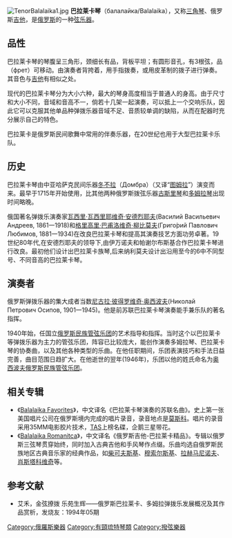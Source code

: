 {{redirect|巴拉莱卡}}
[[File:TenorBalalaika1.jpg|right]]
'''巴拉莱卡琴'''（балалайка/Balalaika），又称[[三角琴|三角琴]]、俄罗斯[[吉他|吉他]]，是[[俄罗斯|俄罗斯]]的一种[[弦乐器|弦乐器]]。

==品性==
巴拉莱卡琴的琴腹呈三角形，颈细长有品，背板平坦；有圆形音孔，有3根弦，品（фрет）可移动。由演奏者背挎着，用手指拨奏，或用皮革制的拨子进行弹奏。其音色与[[吉他|吉他]]有相似之处。

现代的巴拉莱卡琴分为大小六种，最大的琴身高度相当于普通人的身高。由于尺寸和大小不同，音域和音高不一，倘若十几架一起演奏，可以抵上一个交响乐队，因此它可以克服其他单品种弹拨乐器音域不足、音质较单调的缺陷，从而在配器时充分展示自己的特色。

巴拉莱卡是俄罗斯民间歌舞中常用的伴奏乐器，在20世纪也用于大型巴拉莱卡乐队。

==历史==
巴拉莱卡琴由中亚哈萨克民间乐器[[冬不拉|冬不拉]]（Домбра）（又译“[[图姆拉|图姆拉]]”）演变而来。最早于1715年开始使用，比其他两种俄罗斯拨弦乐器[[古斯里琴|古斯里琴]]和[[多姆拉琴|多姆拉琴]]出现时间略晚。

俄国著名弹拨乐演奏家[[瓦西里·瓦西里耶维奇·安德烈耶夫|瓦西里·瓦西里耶维奇·安德烈耶夫]](Василий Васильевич Андреев, 1861一1918)和[[格里高里·巴甫洛维奇·柳比莫夫|格里高里·巴甫洛维奇·柳比莫夫]](Григо́рий Павлович Любимов, 1881一1934)在改良巴拉莱卡琴和提高其演奏技艺方面功劳卓著。19世纪80年代,在安德烈耶夫的领导下,由伊万诺夫和帕谢尔布斯基合作巴拉莱卡琴进行改良。最初他们设计出巴拉莱卡族琴,后来纳利莫夫设计出沿用至今的6中不同型号、不同音高的巴拉莱卡琴。

==演奏者==
俄罗斯弹拨乐器的集大成者当数[[尼古拉·彼得罗维奇·奥西波夫|尼古拉·彼得罗维奇·奥西波夫]](Николай Петрович Осипов, 1901一1945)。他是前苏联巴拉莱卡琴演奏能手兼乐队的著名指挥。

1940年始，任国立[[俄罗斯民族管弦乐团|俄罗斯民族管弦乐团]]的艺术指导和指挥。当时这个以巴拉莱卡等弹拨乐器为主力的管弦乐团，阵容已比较庞大，能创作演奏多姆拉琴、巴拉莱卡琴的协奏曲，以及其他各种类型的乐曲。在他任职期间，乐团表演技巧和手法日益完善，曲目范围日趋扩大。在他逝世的翌年(1946年)，乐团以他的姓氏命名为[[奥西波夫俄罗斯民族管弦乐团|奥西波夫俄罗斯民族管弦乐团]]。

==相关专辑==
* 《[[Balalaika_Favorites|Balalaika Favorites]]》，中文译名《巴拉莱卡琴演奏的苏联名曲》。史上第一张美国唱片公司在俄罗斯境内完成的唱片录音，录音地点是[[莫斯科|莫斯科]]。唱片的录音采用35MM电影胶片技术，[[TAS|TAS]]上榜名碟，企鹅三星带花。
* 《[[Balalaika_Romanitca|Balalaika Romanitca]]》，中文译名《俄罗斯吉他-巴拉莱卡精品》。专辑以俄罗斯三弦琴贯穿始终，同时加入古典吉他和手风琴作点缀。乐曲均选自俄罗斯民族地区古典音乐家的经典作品，如[[柴可夫斯基|柴可夫斯基]]、[[穆索尔斯基|穆索尔斯基]]、[[拉赫马尼诺夫|拉赫马尼诺夫]]、[[肖斯塔科维奇|肖斯塔科维奇]]等。

==参考文献==
* 艾禾，金弦撩拨 乐苑生辉——俄罗斯巴拉莱卡、多姆拉弹拨乐发展概况及其作品赏析，发烧友：1994年05期

{{乐器}}
{{Authority control}}

[[Category:俄羅斯樂器|Category:俄羅斯樂器]]
[[Category:有頸琉特琴類|Category:有頸琉特琴類]]
[[Category:撥弦樂器|Category:撥弦樂器]]